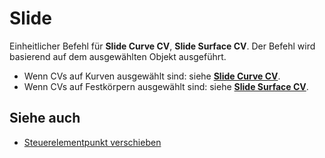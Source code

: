
# Slide

<Reference shortcut="Shift + G" command="Slide" button=""/>

Einheitlicher Befehl für **Slide Curve CV**, **Slide Surface CV**. Der Befehl wird basierend auf dem ausgewählten Objekt ausgeführt.
  - Wenn CVs auf Kurven ausgewählt sind: siehe [**Slide Curve CV**](/sketch/slide-curve-cv).
  - Wenn CVs auf Festkörpern ausgewählt sind: siehe [**Slide Surface CV**](/solid/slide-surface-cv).

## Siehe auch
- [Steuerelementpunkt verschieben](/common/move#move-control-point)
